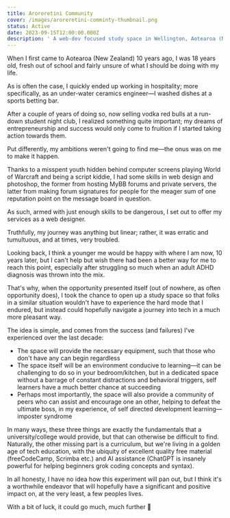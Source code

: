 ```yaml
---
title: Aroreretini Community
cover: /images/aroreretini-comminty-thumbnail.png
status: Active
date: 2023-09-15T12:00:00.000Z
description: ' A web-dev focused study space in Wellington, Aotearoa (New Zealand), community-run & non-profit, with a focus on being neurodivergent friendly'
---
```


When I first came to Aotearoa (New Zealand) 10 years ago, I was 18 years old, fresh out of school and fairly unsure of what I should be doing with my life.

As is often the case, I quickly ended up working in hospitality; more specifically, as an under-water ceramics engineer—I washed dishes at a sports betting bar.

After a couple of years of doing so, now selling vodka red bulls at a run-down student night club, I realized something quite important; my dreams of entrepreneurship and success would only come to fruition if I started taking action towards them.

Put differently, my ambitions weren't going to find me—the onus was on me to make it happen.

Thanks to a misspent youth hidden behind computer screens playing World of Warcraft and being a script kiddie, I had some skills in web design and photoshop, the former from hosting MyBB forums and private servers, the latter from making forum signatures for people for the meager sum of one reputation point on the message board in question.

As such, armed with just enough skills to be dangerous, I set out to offer my services as a web designer.

Truthfully, my journey was anything but linear; rather, it was erratic and tumultuous, and at times, very troubled.

Looking back, I think a younger me would be happy with where I am now, 10 years later, but I can't help but wish there had been a better way for me to reach this point, especially after struggling so much when an adult ADHD diagnosis was thrown into the mix.

That's why, when the opportunity presented itself (out of nowhere, as often opportunity does), I took the chance to open up a study space so that folks in a similar situation wouldn't have to experience the hard mode that I endured, but instead could hopefully navigate a journey into tech in a much more pleasant way.

The idea is simple, and comes from the success (and failures) I've experienced over the last decade:

* The space will provide the necessary equipment, such that those who don't have any can begin regardless
* The space itself will be an environment conducive to learning—it can be challenging to do so in your bedroom/kitchen, but in a dedicated space without a barrage of constant distractions and behavioral triggers, self learners have a much better chance at succeeding
* Perhaps most importantly, the space will also provide a community of peers who can assist and encourage one an other, helping to defeat the ultimate boss, in my experience, of self directed development learning—imposter syndrome

In many ways, these three things are exactly the fundamentals that a university/college would provide, but that can otherwise be difficult to find. Naturally, the other missing part is a curriculum, but we're living in a golden age of tech education, with the ubiquity of excellent quality free material (freeCodeCamp, Scrimba etc.) and AI assistance (ChatGPT is insanely powerful for helping beginners grok coding concepts and syntax).

In all honesty, I have no idea how this experiment will pan out, but I think it's a worthwhile endeavor that will hopefully have a significant and positive impact on, at the very least, a few peoples lives.

With a bit of luck, it could go much, much further 🤞
